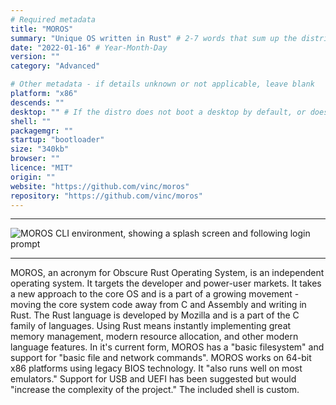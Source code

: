 ```yaml
---
# Required metadata
title: "MOROS"
summary: "Unique OS written in Rust" # 2-7 words that sum up the distribution
date: "2022-01-16" # Year-Month-Day
version: ""
category: "Advanced"

# Other metadata - if details unknown or not applicable, leave blank
platform: "x86"
descends: ""
desktop: "" # If the distro does not boot a desktop by default, or doesn't ship one, leave 'desktop' blank
shell: ""
packagemgr: ""
startup: "bootloader"
size: "340kb"
browser: ""
licence: "MIT"
origin: ""
website: "https://github.com/vinc/moros"
repository: "https://github.com/vinc/moros"
---
```


---

<Image
  src="/images/moros.png"
  alt="MOROS CLI environment, showing a splash screen and following login prompt"
  width={250}
  height={400}
/>

---

MOROS, an acronym for Obscure Rust Operating System, is an independent operating system. It targets the developer and power-user markets. It takes a new approach to the core OS and is a part of a growing movement - moving the core system code away from C and Assembly and writing in Rust. The Rust language is developed by Mozilla and is a part of the C family of languages. Using Rust means instantly implementing great memory management, modern resource allocation, and other modern language features. In it's current form, MOROS has a "basic filesystem" and support for "basic file and network commands". MOROS works on 64-bit x86 platforms using legacy BIOS technology. It "also runs well on most emulators." Support for USB and UEFI has been suggested but would "increase the complexity of the project." The included shell is custom.
